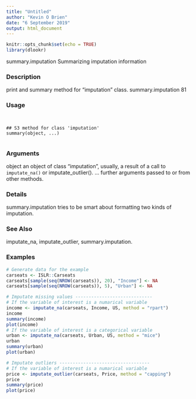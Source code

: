 ```yaml
---
title: "Untitled"
author: "Kevin O Brien"
date: "6 September 2019"
output: html_document
---
```


```r
knitr::opts_chunk$set(echo = TRUE)
library(dlookr)
```

summary.imputation Summarizing imputation information

### Description 

print and summary method for "imputation" class.
summary.imputation 81

### Usage 
<pre><code>

## S3 method for class 'imputation'
summary(object, ...)

</code></pre>
### Arguments
 
object an object of class "imputation", usually, a result of a call to ``imputate_na()`` or
imputate_outlier().
... further arguments passed to or from other methods.

### Details 

summary.imputation tries to be smart about formatting two kinds of imputation.

### See Also
 
imputate_na, imputate_outlier, summary.imputation.

### Examples
```r

# Generate data for the example
carseats <- ISLR::Carseats
carseats[sample(seq(NROW(carseats)), 20), "Income"] <- NA
carseats[sample(seq(NROW(carseats)), 5), "Urban"] <- NA
```

```r
# Imputate missing values -----------------------------
# If the variable of interest is a numarical variable
income <- imputate_na(carseats, Income, US, method = "rpart")
income
summary(income)
plot(income)
# If the variable of interest is a categorical variable
urban <- imputate_na(carseats, Urban, US, method = "mice")
urban
summary(urban)
plot(urban)
```
```r
# Imputate outliers ----------------------------------
# If the variable of interest is a numarical variable
price <- imputate_outlier(carseats, Price, method = "capping")
price
summary(price)
plot(price)
```